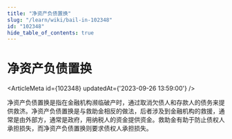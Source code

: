 ```yaml
---
title: "净资产负债置换"
slug: "/learn/wiki/bail-in-102348"
id: "102348"
hide_table_of_contents: true
---
```



# 净资产负债置换

<ArticleMeta id={102348} updatedAt={'2023-09-26 13:59:00'} />
<div className='border-solid border-b border-t-0 my-4 border-[var(--ifm-color-gray-300)]' />

净资产负债置换是指在金融机构濒临破产时，通过取消欠债人和存款人的债务来提供救济。净资产负债置换是与救助金相反的做法，后者涉及到金融机构的救援，通常是由外部方，通常是政府，用纳税人的资金提供资金。救助金有助于防止债权人承担损失，而净资产负债置换则要求债权人承担损失。
